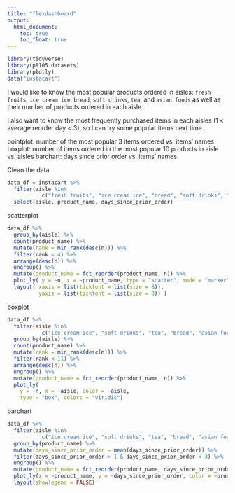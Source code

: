 ```yaml
---
title: "flexdashboard"
output: 
  html_document:
    toc: true
    toc_float: true
---
```


```r
library(tidyverse)
library(p8105.datasets)
library(plotly)
data("instacart")
```

I would like to know the most popular products ordered in aisles: `fresh fruits`, `ice cream ice`, `bread`, `soft drinks`, `tea`, and `asian foods` as well as their number of products ordered in each aisle. 

I also want to know the most frequently purchased items in each aisles (1 < average reorder day < 3), so I can try some popular items next time.

pointplot:  number of the most popular 3 items ordered vs. items' names
boxplot: number of items ordered in the most popular 10 products in aisle vs. aisles
barchart: days since prior order vs. items' names

Clean the data
```r
data_df = instacart %>% 
  filter(aisle %in% 
           c("fresh fruits", "ice cream ice", "bread", "soft drinks", "tea", "asian foods")) %>% 
  select(aisle, product_name, days_since_prior_order)
```

scatterplot
```r
data_df %>% 
  group_by(aisle) %>% 
  count(product_name) %>% 
  mutate(rank = min_rank(desc(n))) %>% 
  filter(rank < 4) %>% 
  arrange(desc(n)) %>% 
  ungroup() %>% 
  mutate(product_name = fct_reorder(product_name, n)) %>% 
  plot_ly( y = ~n, x = ~product_name, type = "scatter", mode = "marker") %>% 
  layout( xaxis = list(tickfont = list(size = 8)),
          yaxis = list(tickfont = list(size = 8)) )
```

boxplot
```r
data_df %>% 
  filter(aisle %in% 
           c("ice cream ice", "soft drinks", "tea", "bread", "asian foods")) %>% 
  group_by(aisle) %>% 
  count(product_name) %>% 
  mutate(rank = min_rank(desc(n))) %>% 
  filter(rank < 11) %>% 
  arrange(desc(n)) %>% 
  ungroup() %>% 
  mutate(product_name = fct_reorder(product_name, n)) %>% 
  plot_ly(
    y = ~n, x = ~aisle, color = ~aisle,
    type = "box", colors = "viridis")
```

barchart
```r
data_df %>% 
  filter(aisle %in% 
           c("ice cream ice", "soft drinks", "tea", "bread", "asian foods")) %>% 
  group_by(product_name) %>% 
  mutate(days_since_prior_order = mean(days_since_prior_order)) %>% 
  filter(days_since_prior_order > 1 & days_since_prior_order < 3) %>% 
  ungroup() %>% 
  mutate(product_name = fct_reorder(product_name, days_since_prior_order)) %>% 
  plot_ly(x = ~product_name, y = ~days_since_prior_order, color = ~product_name, type = "bar", colors = "viridis") %>% 
  layout(showlegend = FALSE)

```

